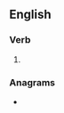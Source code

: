 ==English==

===Verb===
{{head|en|verb form}}

# {{present participle of|en|interfile|nocat=1}}

===Anagrams===
* {{anagrams|en|a=efgiiilnnrt|infiltering}}